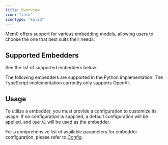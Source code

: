 ```yaml
---
title: Overview
icon: "info"
iconType: "solid"
---
```


<Snippet file="paper-release.mdx" />

Mem0 offers support for various embedding models, allowing users to choose the one that best suits their needs.

## Supported Embedders

See the list of supported embedders below.

<Note>
  The following embedders are supported in the Python implementation. The TypeScript implementation currently only supports OpenAI.
</Note>

<CardGroup cols={4}>
  <Card title="OpenAI" href="/components/embedders/models/openai"></Card>
  <Card title="Azure OpenAI" href="/components/embedders/models/azure_openai"></Card>
  <Card title="Ollama" href="/components/embedders/models/ollama"></Card>
  <Card title="Hugging Face" href="/components/embedders/models/huggingface"></Card>
  <Card title="Gemini" href="/components/embedders/models/gemini"></Card>
  <Card title="Vertex AI" href="/components/embedders/models/vertexai"></Card>
  <Card title="Together" href="/components/embedders/models/together"></Card>
  <Card title="LM Studio" href="/components/embedders/models/lmstudio"></Card>
  <Card title="Langchain" href="/components/embedders/models/langchain"></Card>
</CardGroup>

## Usage

To utilize a embedder, you must provide a configuration to customize its usage. If no configuration is supplied, a default configuration will be applied, and `OpenAI` will be used as the embedder.

For a comprehensive list of available parameters for embedder configuration, please refer to [Config](./config).

